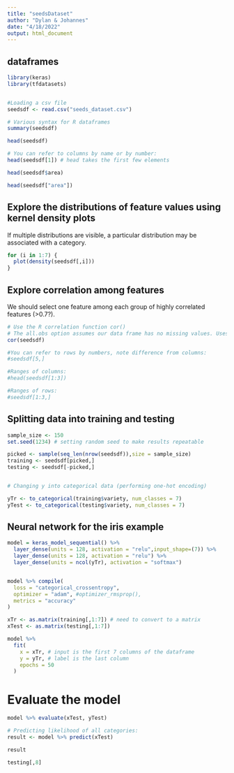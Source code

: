 ```yaml
---
title: "seedsDataset"
author: "Dylan & Johannes"
date: "4/18/2022"
output: html_document
---
```




## dataframes 
```r
library(keras)
library(tfdatasets)


#Loading a csv file
seedsdf <- read.csv("seeds_dataset.csv")

# Various syntax for R dataframes
summary(seedsdf)

head(seedsdf)

# You can refer to columns by name or by number:
head(seedsdf[1]) # head takes the first few elements

head(seedsdf$area)

head(seedsdf["area"])
```
## Explore the distributions of feature values using kernel density plots
If multiple distributions are visible, a particular distribution may be associated with a category. 
```r
for (i in 1:7) {
  plot(density(seedsdf[,i]))
}

```
## Explore correlation among features
We should select one feature among each group of highly correlated features (>0.7?).
```r
# Use the R correlation function cor()
# The all.obs option assumes our data frame has no missing values. Uses Pearson correlation testing by default.
cor(seedsdf)

```


```r
#You can refer to rows by numbers, note difference from columns:
#seedsdf[5,]

#Ranges of columns:
#head(seedsdf[1:3])

#Ranges of rows:
#seedsdf[1:3,]
```


## Splitting data into training and testing

```r
sample_size <- 150
set.seed(1234) # setting random seed to make results repeatable

picked <- sample(seq_len(nrow(seedsdf)),size = sample_size)
training <- seedsdf[picked,]
testing <- seedsdf[-picked,]


# Changing y into categorical data (performing one-hot encoding)

yTr <- to_categorical(training$variety, num_classes = 7)
yTest <- to_categorical(testing$variety, num_classes = 7)

```

## Neural network for the iris example

```r

model = keras_model_sequential() %>%
  layer_dense(units = 128, activation = "relu",input_shape=(7)) %>%
  layer_dense(units = 128, activation = "relu") %>%
  layer_dense(units = ncol(yTr), activation = "softmax")


model %>% compile(
  loss = "categorical_crossentropy",
  optimizer = "adam", #optimizer_rmsprop(),
  metrics = "accuracy"
)

xTr <- as.matrix(training[,1:7]) # need to convert to a matrix
xTest <- as.matrix(testing[,1:7])

model %>% 
  fit(
    x = xTr, # input is the first 7 columns of the dataframe
    y = yTr, # label is the last column
    epochs = 50
  )

```

# Evaluate the model
```r
model %>% evaluate(xTest, yTest)

# Predicting likelihood of all categories:
result <- model %>% predict(xTest)

result

testing[,8]

```
